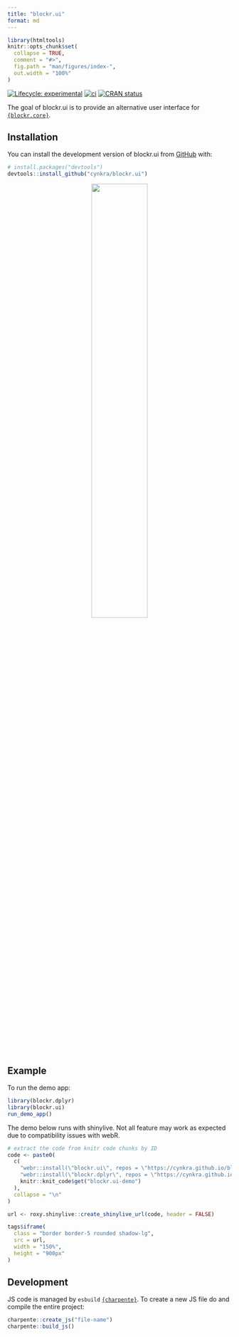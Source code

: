 ```yaml
---
title: "blockr.ui"
format: md
---
```


<!-- index.md is generated from index.Rmd. Please edit that file -->

```r
library(htmltools)
knitr::opts_chunk$set(
  collapse = TRUE,
  comment = "#>",
  fig.path = "man/figures/index-",
  out.width = "100%"
)
```

<!-- badges: start -->
[![Lifecycle: experimental](https://img.shields.io/badge/lifecycle-experimental-orange.svg)](https://lifecycle.r-lib.org/articles/stages.html#experimental)
[![ci](https://github.com/cynkra/blockr.ui/actions/workflows/ci.yml/badge.svg)](https://github.com/cynkra/blockr.ui/actions/workflows/ci.yml)
[![CRAN status](https://www.r-pkg.org/badges/version/blockr.ui)](https://CRAN.R-project.org/package=blockr.ui)
<!-- badges: end -->

The goal of blockr.ui is to provide an alternative user interface for [`{blockr.core}`](https://cynkra.github.io/blockr.core/).

## Installation

You can install the development version of blockr.ui from [GitHub](https://github.com/) with:

``` r
# install.packages("devtools")
devtools::install_github("cynkra/blockr.ui")
```

<p style="text-align: center;">
![](./man/figures/hex.png){width="50%"}
</p>

## Example

To run the demo app:

```r
library(blockr.dplyr)
library(blockr.ui)
run_demo_app()
```

::: {.callout-note}
The demo below runs with shinylive. Not all feature may work as expected due to compatibility issues with webR.
:::

```r
# extract the code from knitr code chunks by ID
code <- paste0(
  c(
    "webr::install(\"blockr.ui\", repos = \"https://cynkra.github.io/blockr.webR/\")",
    "webr::install(\"blockr.dplyr\", repos = \"https://cynkra.github.io/blockr.webR/\")",
    knitr::knit_code$get("blockr.ui-demo")
  ),
  collapse = "\n"
)

url <- roxy.shinylive::create_shinylive_url(code, header = FALSE)
```

```r
tags$iframe(
  class = "border border-5 rounded shadow-lg",
  src = url,
  width = "150%",
  height = "900px"
)
```

## Development

JS code is managed by `esbuild` [`{charpente}`](https://github.com/RinteRface/charpente?tab=readme-ov-file#using-esbuild-and-mocha). To create a new JS file do and compile the entire project:

```r
charpente::create_js("file-name")
charpente::build_js()
```
